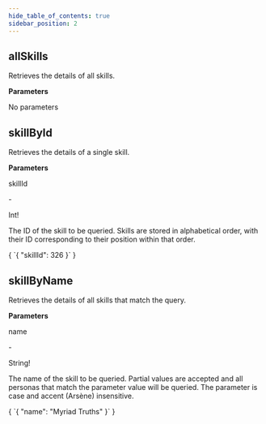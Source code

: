 ```yaml
---
hide_table_of_contents: true
sidebar_position: 2
---
```



<h2 id='allSkills'>allSkills</h2>
<div style={{display: 'flex', justifyContent: 'space-between'}}>
  <div style={{width: '45%'}}>
    <p>Retrieves the details of all skills.</p>
    <div>
      <p style={{marginTop: '25px'}}><b>Parameters</b></p>
      <div className={styles.divider}/>
      <p>No parameters</p>
    </div>
  </div>
  <div style={{
    width: '45%'
  }}>
    <div className={styles.codeBlockStyle}>
      <AllSkillsQuery />
    </div>
    <div className={styles.codeBlockStyle}>
      <AllSkillsResponse />
    </div>
  </div>
</div>

<div className={styles.divider} style={{marginTop: '25px'}}/>

<h2 id='skillById'>skillById</h2>
<div style={{display: 'flex', justifyContent: 'space-between'}}>
  <div style={{width: '45%'}}>
    <p>Retrieves the details of a single skill.</p>
    <div>
      <p style={{marginTop: '25px'}}><b>Parameters</b></p>
      <div className={styles.divider}/>
      <div style={{display: 'flex'}}>
        <p className={styles.parameter}>skillId</p>
        <p className={styles.parameterSeparator}> - </p>
        <p className={styles.parameter}>Int!</p>
      </div>
      <p>The ID of the skill to be queried. Skills are stored in 
      alphabetical order, with their ID corresponding to their position within
      that order.</p>
    </div>
  </div>
  <div style={{
    width: '45%'
  }}>
    <div className={styles.codeBlockStyle}>
      <SkillByIdQuery />
    </div>
    <div style={{marginBottom: '15px'}}>
      <CodeBlock language="jsx" title="VARIABLES" showLineNumbers>{
`{
  "skillId": 326
}`  
      }</CodeBlock>
    </div>
    <div className={styles.codeBlockStyle}>
      <SkillByIdResponse />
    </div>
  </div>
</div>

<div className={styles.divider} style={{marginTop: '25px'}}/>

<h2 id='skillByName'>skillByName</h2>
<div style={{display: 'flex', justifyContent: 'space-between'}}>
  <div style={{width: '45%'}}>
    <p>Retrieves the details of all skills that match the query.</p>
    <div>
      <p style={{marginTop: '25px'}}><b>Parameters</b></p>
      <div className={styles.divider}/>
      <div style={{display: 'flex'}}>
        <p className={styles.parameter}>name</p>
        <p className={styles.parameterSeparator}> - </p>
        <p className={styles.parameter}>String!</p>
      </div>
      <p>The name of the skill to be queried. 
         Partial values are accepted and all personas that match the
         parameter value will be queried. The parameter is case and accent 
         (Arsène) insensitive.</p>
    </div>
  </div>
  <div style={{
    width: '45%'
  }}>
    <div className={styles.codeBlockStyle}>
      <SkillByNameQuery />
    </div>
    <div style={{marginBottom: '15px'}}>
      <CodeBlock language="jsx" title="VARIABLES" showLineNumbers>{
`{
  "name": "Myriad Truths"
}`  
      }</CodeBlock>
    </div>
    <div className={styles.codeBlockStyle}>
      <SkillByNameResponse />
    </div>
  </div>
</div>